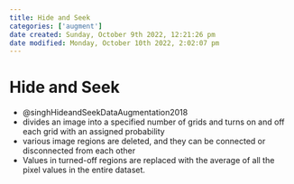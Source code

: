 ```yaml
---
title: Hide and Seek
categories: ['augment']
date created: Sunday, October 9th 2022, 12:21:26 pm
date modified: Monday, October 10th 2022, 2:02:07 pm
---
```


# Hide and Seek
- @singhHideandSeekDataAugmentation2018
- divides an image into a specified number of grids and turns on and off each grid with an assigned probability
- various image regions are deleted, and they can be connected or disconnected from each other
- Values in turned-off regions are replaced with the average of all the pixel values in the entire dataset.



